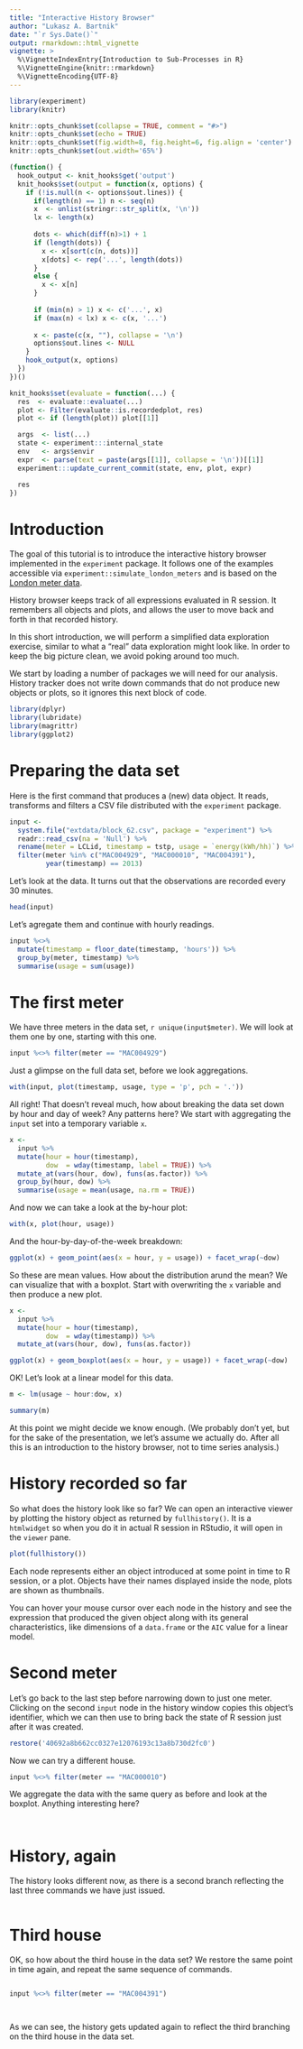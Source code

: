 ```yaml
---
title: "Interactive History Browser"
author: "Lukasz A. Bartnik"
date: "`r Sys.Date()`"
output: rmarkdown::html_vignette
vignette: >
  %\VignetteIndexEntry{Introduction to Sub-Processes in R}
  %\VignetteEngine{knitr::rmarkdown}
  %\VignetteEncoding{UTF-8}
---
```


```r
library(experiment)
library(knitr)

knitr::opts_chunk$set(collapse = TRUE, comment = "#>")
knitr::opts_chunk$set(echo = TRUE)
knitr::opts_chunk$set(fig.width=8, fig.height=6, fig.align = 'center')
knitr::opts_chunk$set(out.width='65%')
```

```r
(function() {
  hook_output <- knit_hooks$get('output')
  knit_hooks$set(output = function(x, options) {
    if (!is.null(n <- options$out.lines)) {
      if(length(n) == 1) n <- seq(n)
      x  <- unlist(stringr::str_split(x, '\n'))
      lx <- length(x)
      
      dots <- which(diff(n)>1) + 1
      if (length(dots)) {
        x <- x[sort(c(n, dots))]
        x[dots] <- rep('...', length(dots))
      }
      else {
        x <- x[n]
      }
      
      if (min(n) > 1) x <- c('...', x)
      if (max(n) < lx) x <- c(x, '...')
      
      x <- paste(c(x, ""), collapse = '\n')
      options$out.lines <- NULL
    }
    hook_output(x, options)
  })
})()
```

```r
knit_hooks$set(evaluate = function(...) {
  res  <- evaluate::evaluate(...)
  plot <- Filter(evaluate::is.recordedplot, res)
  plot <- if (length(plot)) plot[[1]]

  args  <- list(...)
  state <- experiment:::internal_state
  env   <- args$envir
  expr  <- parse(text = paste(args[[1]], collapse = '\n'))[[1]]
  experiment:::update_current_commit(state, env, plot, expr)

  res
})
```

# Introduction

The goal of this tutorial is to introduce the interactive history browser implemented
in the `experiment` package. It follows one of the examples accessible via
`experiment::simulate_london_meters` and is based on the
[London meter data](https://data.london.gov.uk/dataset/smartmeter-energy-use-data-in-london-households).

History browser keeps track of all expressions evaluated in R session.
It remembers all objects and plots, and allows the user to move back and
forth in that recorded history.

In this short introduction, we will perform a simplified data exploration
exercise, similar to what a "real" data exploration might look like. In
order to keep the big picture clean, we avoid poking around too much.

We start by loading a number of packages we will need for our analysis.
History tracker does not write down commands that do not produce new
objects or plots, so it ignores this next block of code.


```r
library(dplyr)
library(lubridate)
library(magrittr)
library(ggplot2)
```

# Preparing the data set

Here is the first command that produces a (new) data object. It reads,
transforms and filters a CSV file distributed with the `experiment`
package.

```r
input <-
  system.file("extdata/block_62.csv", package = "experiment") %>%
  readr::read_csv(na = 'Null') %>%
  rename(meter = LCLid, timestamp = tstp, usage = `energy(kWh/hh)`) %>%
  filter(meter %in% c("MAC004929", "MAC000010", "MAC004391"),
         year(timestamp) == 2013)
```


Let's look at the data. It turns out that the observations are recorded
every 30 minutes.

```r
head(input)
```


Let's agregate them and continue with hourly readings.

```r
input %<>%
  mutate(timestamp = floor_date(timestamp, 'hours')) %>%
  group_by(meter, timestamp) %>%
  summarise(usage = sum(usage))
```


# The first meter

We have three meters in the data set, `r unique(input$meter)`. We will
look at them one by one, starting with this one.

```r
input %<>% filter(meter == "MAC004929")
```


Just a glimpse on the full data set, before we look aggregations.

```r
with(input, plot(timestamp, usage, type = 'p', pch = '.'))
```


All right! That doesn't reveal much, how about breaking the data set
down by hour and day of week? Any patterns here? We start with aggregating
the `input` set into a temporary variable `x`.

```r
x <-
  input %>%
  mutate(hour = hour(timestamp),
         dow  = wday(timestamp, label = TRUE)) %>%
  mutate_at(vars(hour, dow), funs(as.factor)) %>%
  group_by(hour, dow) %>%
  summarise(usage = mean(usage, na.rm = TRUE))
```


And now we can take a look at the by-hour plot:

```r
with(x, plot(hour, usage))
```


And the hour-by-day-of-the-week breakdown:

```r
ggplot(x) + geom_point(aes(x = hour, y = usage)) + facet_wrap(~dow)
```


So these are mean values. How about the distribution arund the mean?
We can visualize that with a boxplot. Start with overwriting the `x`
variable and then produce a new plot.

```r
x <-
  input %>%
  mutate(hour = hour(timestamp),
         dow  = wday(timestamp)) %>%
  mutate_at(vars(hour, dow), funs(as.factor))
```

```r
ggplot(x) + geom_boxplot(aes(x = hour, y = usage)) + facet_wrap(~dow)
```


OK! Let's look at a linear model for this data.

```r
m <- lm(usage ~ hour:dow, x)
```

```r
summary(m)
```


At this point we might decide we know enough. (We probably don't yet, but
for the sake of the presentation, we let's assume we actually do. After
all this is an introduction to the history browser, not to time series
analysis.)


# History recorded so far

So what does the history look like so far? We can open an interactive
viewer by plotting the history object as returned by `fullhistory()`.
It is a `htmlwidget` so when you do it in actual R session in RStudio,
it will open in the `viewer` pane.

```r
plot(fullhistory())
```

Each node represents either an object introduced at some point in time
to R session, or a plot. Objects have their names displayed inside the
node, plots are shown as thumbnails.

You can hover your mouse cursor over each node in the history and see
the expression that produced the given object along with its general
characteristics, like dimensions of a `data.frame` or the `AIC` value
for a linear model.


# Second meter

Let's go back to the last step before narrowing down to just one meter.
Clicking on the second `input` node in the history window copies this
object's identifier, which we can then use to bring back the state of
R session just after it was created.


```r
restore('40692a8b662cc0327e12076193c13a8b730d2fc0')
```


Now we can try a different house.

```r
input %<>% filter(meter == "MAC000010")
```

We aggregate the data with the same query as before and look at the
boxplot. Anything interesting here?

```r
```

```r
```

# History, again

The history looks different now, as there is a second branch reflecting
the last three commands we have just issued.

```r
```


# Third house

OK, so how about the third house in the data set? We restore the same
point in time again, and repeat the same sequence of commands.

```r
```

```r
input %<>% filter(meter == "MAC004391")
```

```r
```

```r
```

As we can see, the history gets updated again to reflect the third
branching on the third house in the data set.

```r
```
